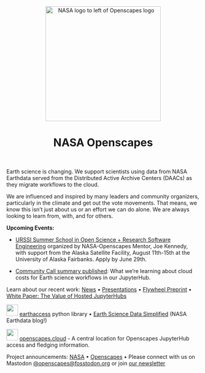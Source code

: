 <center><a><img src="images/nasa-openscapes.png" alt="NASA logo to left of Openscapes logo" width="300px"/></a></center>

<center>

<h1>NASA Openscapes</h1>

</center>

<br>

Earth science is changing. We support scientists using data from NASA Earthdata served from the Distributed Active Archive Centers (DAACs) as they migrate workflows to the cloud.

We are influenced and inspired by many leaders and community organizers, particularly in the climate and get out the vote movements. That means, we know this isn't just about us or an effort we can do alone. We are always looking to learn from, with, and for others.

**Upcoming Events:**

-   [URSSI Summer School in Open Science + Research Software Engineering](https://nasa-openscapes.github.io/news/2025-06-29-urssi-summer-school/) organized by NASA-Openscapes Mentor, Joe Kennedy, with support from the Alaska Satellite Facility, August 11th-15th at the University of Alaska Fairbanks. Apply by June 29th.

-   [Community Call summary published](https://nasa-openscapes.github.io/news/2025-05-01-community-call-hub-cloud-costs/): What we’re learning about cloud costs for Earth science workflows in our JupyterHub.

Learn about our recent work: [News](news.qmd) • [Presentations](/about.qmd#slides) • [Flywheel Preprint](https://nasa-openscapes.github.io/about.html#flywheel-preprint) • [White Paper: The Value of Hosted JupyterHubs](https://nasa-openscapes.github.io/about.html#white-paper-value-of-hosted-jupyterhubs)

![](images/earthaccesslogo.png){fig-alt="hexagonal earthaccess logo, an illustrated earth as pixels with blue text arcing across" fig-align="left" width="30"} [earthaccess](https://earthaccess.readthedocs.io/en/latest/) python library • [Earth Science Data Simplified](https://www.earthdata.nasa.gov/learn/blog/earthaccess) (NASA Earthdata blog!)

![](images/openscapes_hex.png){fig-alt="hexagonal Openscapes logo" fig-align="left" width="30"} [openscapes.cloud](https://openscapes.cloud) - A central location for Openscapes JupyterHub access and fledging information.

Project announcements: [NASA](https://earthdata.nasa.gov/learn/openscapes) • [Openscapes](https://www.openscapes.org/blog/2021/03/10/nasa-announcement/) • Please connect with us on Mastodon [\@openscapes\@fosstodon.org](https://fosstodon.org/@openscapes) or join [our newsletter](https://docs.google.com/forms/d/e/1FAIpQLSdgVXRp3V-w94GPWkR31RUfyBl37EphdQSlCOcnyeNlf8OLWw/viewform)
